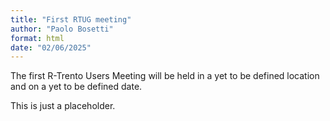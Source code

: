 ```yaml
---
title: "First RTUG meeting"
author: "Paolo Bosetti"
format: html
date: "02/06/2025"
---
```



The first R-Trento Users Meeting will be held in a yet to be defined location and on a yet to be defined date.

:::{.callout-warning}
This is just a placeholder.
:::